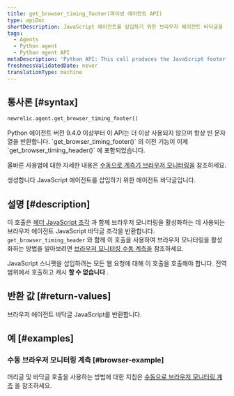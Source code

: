 ```yaml
---
title: get_browser_timing_footer(파이썬 에이전트 API)
type: apiDoc
shortDescription: JavaScript 에이전트를 삽입하기 위한 브라우저 에이전트 바닥글을 생성합니다.
tags:
  - Agents
  - Python agent
  - Python agent API
metaDescription: 'Python API: This call produces the JavaScript footer snippet used for setting up browser monitoring.'
freshnessValidatedDate: never
translationType: machine
---
```


## 통사론 [#syntax]

```py
newrelic.agent.get_browser_timing_footer()
```

<Callout variant="important">
  Python 에이전트 버전 9.4.0 이상부터 이 API는 더 이상 사용되지 않으며 항상 빈 문자열을 반환합니다. `get_browser_timing_footer()` 의 이전 기능이 이제 `get_browser_timing_header()` 에 포함되었습니다.

  올바른 사용법에 대한 자세한 내용은 [수동으로 계측기 브라우저 모니터링을](/docs/agents/python-agent/supported-features/page-load-timing-python#manual_instrumentation) 참조하세요.
</Callout>

생성합니다 <InlinePopover type="browser"/>JavaScript 에이전트를 삽입하기 위한 에이전트 바닥글입니다.

## 설명 [#description]

이 호출은 [헤더 JavaScript 조각](/docs/agents/python-agent/python-agent-api/get_browser_timing_header) 과 함께 브라우저 모니터링을 활성화하는 데 사용되는 브라우저 에이전트 JavaScript 바닥글 조각을 반환합니다. `get_browser_timing_header` 와 함께 이 호출을 사용하여 브라우저 모니터링을 활성화하는 방법을 알아보려면 [브라우저 모니터링 수동 계측을](/docs/agents/python-agent/supported-features/page-load-timing-python#manual_instrumentation) 참조하세요.

JavaScript 스니펫을 삽입하려는 모든 웹 요청에 대해 이 호출을 호출해야 합니다. 전역 범위에서 호출하고 캐시 **할 수 없습니다** .

## 반환 값 [#return-values]

브라우저 에이전트 바닥글 JavaScript를 반환합니다.

## 예 [#examples]

### 수동 브라우저 모니터링 계측 [#browser-example]

머리글 및 바닥글 호출을 사용하는 방법에 대한 지침은 [수동으로 브라우저 모니터링 계측](/docs/agents/python-agent/supported-features/page-load-timing-python#manual_instrumentation) 을 참조하세요.